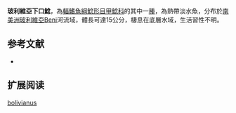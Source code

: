 {{Speciesbox
| name = 玻利維亞下口鯰
| image = 
| image_width = 250px
| image_caption = 
| status = NE
| status_system = IUCN3.1
| genus = Hypostomus
| species = bolivianus 
| authority = [[Pearson|Pearson]], 1924
| synonyms = 
}}

'''玻利維亞下口鯰'''，為[[輻鰭魚綱|輻鰭魚綱]][[鯰形目|鯰形目]][[甲鯰科|甲鯰科]]的其中一[[種|種]]，為熱帶淡水魚，分布於[[南美洲|南美洲]][[玻利維亞|玻利維亞]]Beni河流域，體長可達15公分，棲息在底層水域，生活習性不明。

==参考文献==
*{{FishBase_species|genus=Hypostomus|species=bolivianus |year=2014|month=12}}

== 扩展阅读 ==
{{refbegin}}
{{wikispecies-inline|Hypostomus bolivianus |玻利維亞下口鯰}}
{{refend}}
{{Taxonbar|from=Q5589507}}

[[Category:下口鯰屬|bolivianus]]